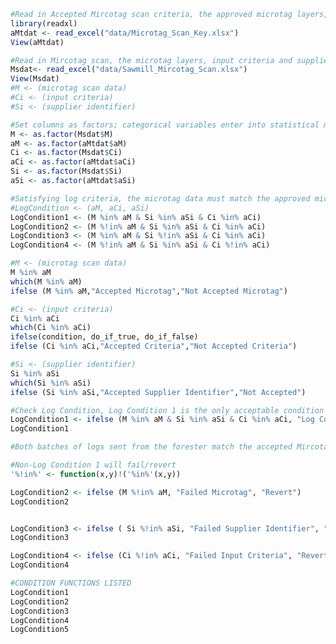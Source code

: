 ```r
#Read in Accepted Mircotag scan criteria, the approved microtag layers, input criteria and supplier indentifer
library(readxl)
aMtdat <- read_excel("data/Microtag_Scan_Key.xlsx")
View(aMtdat)

#Read in Mircotag scan, the microtag layers, input criteria and supplier indentifer
Msdat<- read_excel("data/Sawmill_Mircotag_Scan.xlsx")
View(Msdat)
#M <- (microtag scan data)
#Ci <- (input criteria)
#Si <- (supplier identifier)
```

```r
#Set columns as factors; categorical variables enter into statistical models differently than continuous variables, storing data as factors insures that the modeling functions will treat such data correctly 
M <- as.factor(Msdat$M)
aM <- as.factor(aMtdat$aM)
Ci <- as.factor(Msdat$Ci)
aCi <- as.factor(aMtdat$aCi)
Si <- as.factor(Msdat$Si)
aSi <- as.factor(aMtdat$aSi)
```

```r
#Satisfying log criteria, the microtag data must match the approved microtaggnant QR code criteria
#LogCondition <- (aM, aCi, aSi)
LogCondition1 <- (M %in% aM & Si %in% aSi & Ci %in% aCi) 
LogCondition2 <- (M %!in% aM & Si %in% aSi & Ci %in% aCi) 
LogCondition3 <- (M %in% aM & Si %!in% aSi & Ci %in% aCi) 
LogCondition4 <- (M %!in% aM & Si %in% aSi & Ci %!in% aCi) 
```

```r
#M <- (microtag scan data)
M %in% aM
which(M %in% aM)
ifelse (M %in% aM,"Accepted Microtag","Not Accepted Microtag")

#Ci <- (input criteria)
Ci %in% aCi
which(Ci %in% aCi)
ifelse(condition, do_if_true, do_if_false)
ifelse (Ci %in% aCi,"Accepted Criteria","Not Accepted Criteria")

#Si <- (supplier identifier)
Si %in% aSi
which(Si %in% aSi)
ifelse (Si %in% aSi,"Accepted Supplier Identifier","Not Accepted")
```

```r
#Check Log Condition, Log Condition 1 is the only acceptable condition to record and store logs in the blockcahin. 
LogCondition1 <- ifelse (M %in% aM & Si %in% aSi & Ci %in% aCi, "Log Condition Met", "Revert") 
LogCondition1                       

#Both batches of logs sent from the forester match the accepted Mircotag scan criteria. The phyiscal and log tokens can be consumed by sawmill. 
```

```r
#Non-Log Condition 1 will fail/revert
'%!in%' <- function(x,y)!('%in%'(x,y))

LogCondition2 <- ifelse (M %!in% aM, "Failed Microtag", "Revert") 
LogCondition2


LogCondition3 <- ifelse ( Si %!in% aSi, "Failed Supplier Identifier", "Revert") 
LogCondition3

LogCondition4 <- ifelse (Ci %!in% aCi, "Failed Input Criteria", "Revert") 
LogCondition4
```

```r
#CONDITION FUNCTIONS LISTED 
LogCondition1 
LogCondition2 
LogCondition3 
LogCondition4  
LogCondition5
```
